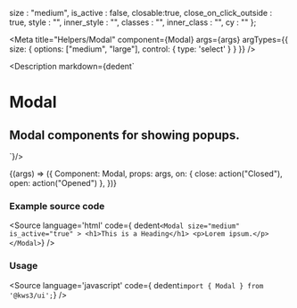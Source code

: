 
  size : "medium",
  is_active : false,
  closable:true,
  close_on_click_outside : true,
  style : "",
  inner_style : "",
  classes : "",
  inner_class : "",
  cy : ""
};

<Meta
  title="Helpers/Modal"
  component={Modal}
  args={args}
  argTypes={{
    size: {
      options: ["medium", "large"],
      control: { type: 'select' }
    }
  }}
/>

<Description markdown={dedent`
# Modal
## Modal components for showing popups.
`}/>

<Canvas>
  <Story
  name="Modal"
  args={args}
  >
  {(args) => ({
    Component: Modal,
    props: args,
    on: {
      close: action("Closed"),
      open: action("Opened")
    },
  })}
  </Story>
</Canvas>

<ArgsTable story="Modal" />

### Example source code
<Source
  language='html'
  code={ dedent`<Modal size="medium" is_active="true" >
      <h1>This is a Heading</h1>
      <p>Lorem ipsum.</p>
    </Modal>`}
/>

### Usage
<Source
  language='javascript'
  code={ dedent`import { Modal } from '@kws3/ui';`}
/>